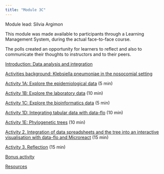 ```yaml
---
title: "Module 3C"
---
```


Module lead: Silvia Argimon

This module was made available to participants through a Learning Management System, during the actual face-to-face course.

The polls created an opportunity for learners to reflect and also to communicate their thoughts to instructors and to their peers.

[Introduction: Data analysis and integration](module3c_introduction.qmd)

[Activities background: Klebsiella pneumoniae in the nosocomial setting](module3c_activities_background.qmd)

[Activity 1A: Explore the epidemiological data](module3c_activity1a.qmd) (5 min)

[Activity 1B: Explore the laboratory data](module3c_activity1b.qmd) (10 min)

[Activity 1C: Explore the bioinformatics data](module3c_activity1c.qmd) (5 min)

[Activity 1D: Integrating tabular data with data-flo](module3c_activity1d.qmd) (10 min)

[Activity 1E: Phylogenetic trees](module3c_activity1e.qmd) (10 min)

[Activity 2. Integration of data spreadsheets and the tree into an interactive visualisation with data-flo and Microreact](module3c_activity2.qmd) (15 min)

[Activity 3. Reflection](module3c_activity3.qmd) (15 min)

[Bonus activity](module3c_bonus.qmd)

[Resources](module3c_resources.qmd)
